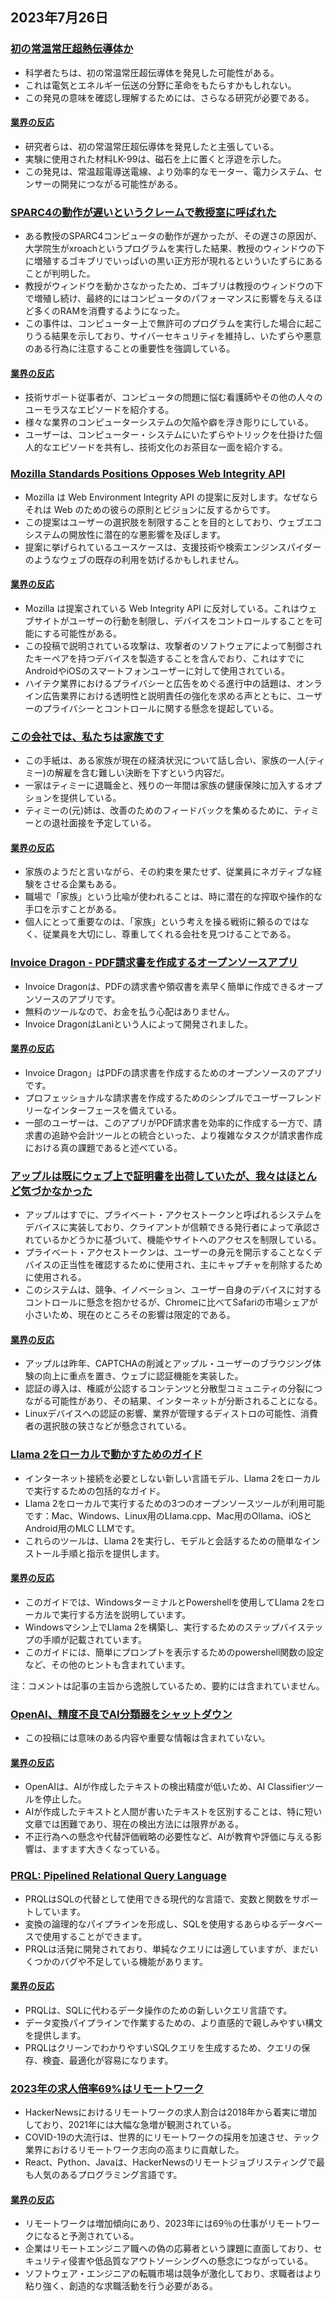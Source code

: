 

<CallToAction />

<Steps>

## 2023年7月26日

### [初の常温常圧超熱伝導体か](https://arxiv.org/abs/2307.12008)

- 科学者たちは、初の常温常圧超伝導体を発見した可能性がある。
- これは電気とエネルギー伝送の分野に革命をもたらすかもしれない。
- この発見の意味を確認し理解するためには、さらなる研究が必要である。

#### [業界の反応](http://news.ycombinator.com/item?id=36864624)

- 研究者らは、初の常温常圧超伝導体を発見したと主張している。
- 実験に使用された材料LK-99は、磁石を上に置くと浮遊を示した。
- この発見は、常温超電導送電線、より効率的なモーター、電力システム、センサーの開発につながる可能性がある。

### [SPARC4の動作が遅いというクレームで教授室に呼ばれた](https://infosec.exchange/@paco/110772422266480371)

- ある教授のSPARC4コンピュータの動作が遅かったが、その遅さの原因が、大学院生がxroachというプログラムを実行した結果、教授のウィンドウの下に増殖するゴキブリでいっぱいの黒い正方形が現れるといういたずらにあることが判明した。
- 教授がウィンドウを動かさなかったため、ゴキブリは教授のウィンドウの下で増殖し続け、最終的にはコンピュータのパフォーマンスに影響を与えるほど多くのRAMを消費するようになった。
- この事件は、コンピューター上で無許可のプログラムを実行した場合に起こりうる結果を示しており、サイバーセキュリティを維持し、いたずらや悪意のある行為に注意することの重要性を強調している。

#### [業界の反応](http://news.ycombinator.com/item?id=36857314)

- 技術サポート従事者が、コンピュータの問題に悩む看護師やその他の人々のユーモラスなエピソードを紹介する。
- 様々な業界のコンピューターシステムの欠陥や癖を浮き彫りにしている。
- ユーザーは、コンピューター・システムにいたずらやトリックを仕掛けた個人的なエピソードを共有し、技術文化のお茶目な一面を紹介する。

### [Mozilla Standards Positions Opposes Web Integrity API](https://github.com/mozilla/standards-positions/issues/852)

- Mozilla は Web Environment Integrity API の提案に反対します。なぜならそれは Web のための彼らの原則とビジョンに反するからです。
- この提案はユーザーの選択肢を制限することを目的としており、ウェブエコシステムの開放性に潜在的な悪影響を及ぼします。
- 提案に挙げられているユースケースは、支援技術や検索エンジンスパイダーのようなウェブの既存の利用を妨げるかもしれません。

#### [業界の反応](http://news.ycombinator.com/item?id=36857032)

- Mozilla は提案されている Web Integrity API に反対している。これはウェブサイトがユーザーの行動を制限し、デバイスをコントロールすることを可能にする可能性がある。
- この投稿で説明されている攻撃は、攻撃者のソフトウェアによって制御されたキーペアを持つデバイスを製造することを含んでおり、これはすでにAndroidやiOSのスマートフォンユーザーに対して使用されている。
- ハイテク業界におけるプライバシーと広告をめぐる進行中の話題は、オンライン広告業界における透明性と説明責任の強化を求める声とともに、ユーザーのプライバシーとコントロールに関する懸念を提起している。

### [この会社では、私たちは家族です](https://pboyd.io/posts/at-company-we-are-family/)

- この手紙は、ある家族が現在の経済状況について話し合い、家族の一人(ティミー)の解雇を含む難しい決断を下すという内容だ。
- 一家はティミーに退職金と、残りの一年間は家族の健康保険に加入するオプションを提供している。
- ティミーの(元)姉は、改善のためのフィードバックを集めるために、ティミーとの退社面接を予定している。

#### [業界の反応](http://news.ycombinator.com/item?id=36864476)

- 家族のようだと言いながら、その約束を果たせず、従業員にネガティブな経験をさせる企業もある。
- 職場で「家族」という比喩が使われることは、時に潜在的な搾取や操作的な手口を示すことがある。
- 個人にとって重要なのは、「家族」という考えを操る戦術に頼るのではなく、従業員を大切にし、尊重してくれる会社を見つけることである。

### [Invoice Dragon - PDF請求書を作成するオープンソースアプリ](https://invoicedragon.com/)

- Invoice Dragonは、PDFの請求書や領収書を素早く簡単に作成できるオープンソースのアプリです。
- 無料のツールなので、お金を払う心配はありません。
- Invoice DragonはLaniという人によって開発されました。

#### [業界の反応](http://news.ycombinator.com/item?id=36860898)

- Invoice Dragon」はPDFの請求書を作成するためのオープンソースのアプリです。
- プロフェッショナルな請求書を作成するためのシンプルでユーザーフレンドリーなインターフェースを備えている。
- 一部のユーザーは、このアプリがPDF請求書を効率的に作成する一方で、請求書の追跡や会計ツールとの統合といった、より複雑なタスクが請求書作成における真の課題であると述べている。

### [アップルは既にウェブ上で証明書を出荷していたが、我々はほとんど気づかなかった](https://httptoolkit.com/blog/apple-private-access-tokens-attestation/)

- アップルはすでに、プライベート・アクセストークンと呼ばれるシステムをデバイスに実装しており、クライアントが信頼できる発行者によって承認されているかどうかに基づいて、機能やサイトへのアクセスを制限している。
- プライベート・アクセストークンは、ユーザーの身元を開示することなくデバイスの正当性を確認するために使用され、主にキャプチャを削除するために使用される。
- このシステムは、競争、イノベーション、ユーザー自身のデバイスに対するコントロールに懸念を抱かせるが、Chromeに比べてSafariの市場シェアが小さいため、現在のところその影響は限定的である。

#### [業界の反応](http://news.ycombinator.com/item?id=36862494)

- アップルは昨年、CAPTCHAの削減とアップル・ユーザーのブラウジング体験の向上に重点を置き、ウェブに認証機能を実装した。
- 認証の導入は、権威が公認するコンテンツと分散型コミュニティの分裂につながる可能性があり、その結果、インターネットが分断されることになる。
- Linuxデバイスへの認証の影響、業界が管理するディストロの可能性、消費者の選択肢の狭さなどが懸念されている。

### [Llama 2をローカルで動かすためのガイド](https://replicate.com/blog/run-llama-locally)

- インターネット接続を必要としない新しい言語モデル、Llama 2をローカルで実行するための包括的なガイド。
- Llama 2をローカルで実行するための3つのオープンソースツールが利用可能です：Mac、Windows、Linux用のLlama.cpp、Mac用のOllama、iOSとAndroid用のMLC LLMです。
- これらのツールは、Llama 2を実行し、モデルと会話するための簡単なインストール手順と指示を提供します。

#### [業界の反応](http://news.ycombinator.com/item?id=36865495)

- このガイドでは、WindowsターミナルとPowershellを使用してLlama 2をローカルで実行する方法を説明しています。
- Windowsマシン上でLlama 2を構築し、実行するためのステップバイステップの手順が記載されています。
- このガイドには、簡単にプロンプトを表示するためのpowershell関数の設定など、その他のヒントも含まれています。

注：コメントは記事の主旨から逸脱しているため、要約には含まれていません。

### [OpenAI、精度不良でAI分類器をシャットダウン](https://decrypt.co/149826/openai-quietly-shutters-its-ai-detection-tool)

- この投稿には意味のある内容や重要な情報は含まれていない。

#### [業界の反応](http://news.ycombinator.com/item?id=36862850)

- OpenAIは、AIが作成したテキストの検出精度が低いため、AI Classifierツールを停止した。
- AIが作成したテキストと人間が書いたテキストを区別することは、特に短い文章では困難であり、現在の検出方法には限界がある。
- 不正行為への懸念や代替評価戦略の必要性など、AIが教育や評価に与える影響は、ますます大きくなっている。

### [PRQL: Pipelined Relational Query Language](https://github.com/PRQL/prql)

- PRQLはSQLの代替として使用できる現代的な言語で、変数と関数をサポートしています。
- 変換の論理的なパイプラインを形成し、SQLを使用するあらゆるデータベースで使用することができます。
- PRQLは活発に開発されており、単純なクエリには適していますが、まだいくつかのバグや不足している機能があります。

#### [業界の反応](http://news.ycombinator.com/item?id=36866861)

- PRQLは、SQLに代わるデータ操作のための新しいクエリ言語です。
- データ変換パイプラインで作業するための、より直感的で親しみやすい構文を提供します。
- PRQLはクリーンでわかりやすいSQLクエリを生成するため、クエリの保存、検査、最適化が容易になります。

### [2023年の求人倍率69%はリモートワーク](https://blog.spatial.chat/tracking-hackernews-shifting-preferences-for-remote-jobs-over-5-years/)

- HackerNewsにおけるリモートワークの求人割合は2018年から着実に増加しており、2021年には大幅な急増が観測されている。
- COVID-19の大流行は、世界的にリモートワークの採用を加速させ、テック業界におけるリモートワーク志向の高まりに貢献した。
- React、Python、Javaは、HackerNewsのリモートジョブリスティングで最も人気のあるプログラミング言語です。

#### [業界の反応](http://news.ycombinator.com/item?id=36863280)

- リモートワークは増加傾向にあり、2023年には69％の仕事がリモートワークになると予測されている。
- 企業はリモートエンジニア職への偽の応募者という課題に直面しており、セキュリティ侵害や低品質なアウトソーシングへの懸念につながっている。
- ソフトウェア・エンジニアの転職市場は競争が激化しており、求職者はより粘り強く、創造的な求職活動を行う必要がある。

</Steps>
